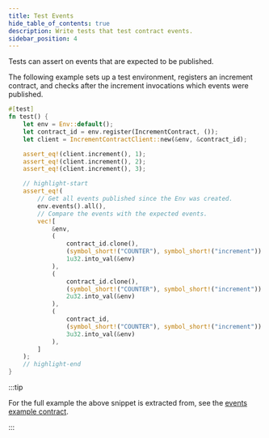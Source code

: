 ```yaml
---
title: Test Events
hide_table_of_contents: true
description: Write tests that test contract events.
sidebar_position: 4
---
```


Tests can assert on events that are expected to be published.

The following example sets up a test environment, registers an increment contract, and checks after the increment invocations which events were published.

```rust
#[test]
fn test() {
    let env = Env::default();
    let contract_id = env.register(IncrementContract, ());
    let client = IncrementContractClient::new(&env, &contract_id);

    assert_eq!(client.increment(), 1);
    assert_eq!(client.increment(), 2);
    assert_eq!(client.increment(), 3);

    // highlight-start
    assert_eq!(
        // Get all events published since the Env was created.
        env.events().all(),
        // Compare the events with the expected events.
        vec![
            &env,
            (
                contract_id.clone(),
                (symbol_short!("COUNTER"), symbol_short!("increment")).into_val(&env),
                1u32.into_val(&env)
            ),
            (
                contract_id.clone(),
                (symbol_short!("COUNTER"), symbol_short!("increment")).into_val(&env),
                2u32.into_val(&env)
            ),
            (
                contract_id,
                (symbol_short!("COUNTER"), symbol_short!("increment")).into_val(&env),
                3u32.into_val(&env)
            ),
        ]
    );
    // highlight-end
}
```

:::tip

For the full example the above snippet is extracted from, see the [events example contract](../../smart-contracts/example-contracts/events.mdx).

:::
